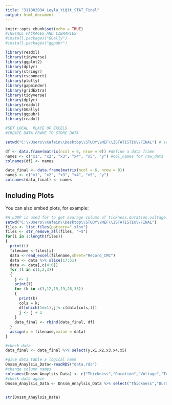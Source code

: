 ---
title: "311802034_Leyla_Yiğit_STAT_Final"
output: html_document
---

```{r setup, include=FALSE}
knitr::opts_chunk$set(echo = TRUE)
#INSTALL PACKAGES AND LIBRARIES
#install.packages("GGally")
#install.packages("ggpubr")

library(readxl)
library(tidyverse)
library(ggplot2)
library(dplyr)
library(stringr)
library(rsconnect)
library(plotly)
library(gapminder)
library(gridExtra)
library(tidyverse)
library(dplyr)
library(readxl)
library(GGally)
library(ggpubr)
library(readxl)
```


```{r SET WD}
#SET LOCAL  PLACE OF EXCELS
#CREATE DATA FRAME TO STORE DATA 

setwd("C:\\Users\\Kafein\\Desktop\\STUDY\\MEF\\ISTATISTIK\\FINAL") # set local place of excel data

df <- data.frame(matrix(ncol = 6, nrow = 0)) #define a data frame
names <- c("x1", "x2", "x3", "x4", "x5", "y") #col_names for raw_data
colnames(df) <- names

data_final <- data.frame(matrix(ncol = 6, nrow = 0))
names <- c("x1", "x2", "x3", "x4", "x5", "y")
colnames(data_final) <- names


```

## Including Plots

You can also embed plots, for example:

```{r pressure, echo=FALSE}

#A LOOP is used for to get avarage colums of tickness,duration,valtage,temparature,Ingress that compose DNSSM
setwd("C:\\Users\\Kafein\\Desktop\\STUDY\\MEF\\ISTATISTIK\\FINAL") 
files <- list.files(pattern=".xlsx")
files <- str_remove_all(files, "~$")
for(i in 1:length(files))
{
  print(i)
  filename <-files[i]
  data <-read_excel(filename,sheet="Record_CMC")
  data <- data %>% slice(17:51)  
  data <- data[,c(4:6)]
  for (l in c(1,2,3))
  {
    j <- 1
    print(l)
    for (k in c(3,12,15,19,28,33)) 
    {
      print(k) 
      cols = k;
      df[which(1==1),j]<-c(data[cols,l])
      j <- j + 1
    } 
    data_final <- rbind(data_final, df)
  }
  assign(x = filename,value = data)
}
```

```{r pressure, echo=FALSE}
#ckeck data
data_final <- data_final %>% select(y,x1,x2,x3,x4,x5)

#give data table a logical name
Dnssm_Anaylsis_Data<-readRDS("data.rds")
#change column names
colnames(Dnssm_Anaylsis_Data) <- c("Thickness","Duration","Voltage","Temperature","Ingress","Dnssm") 
#ckeck data again
Dnssm_Anaylsis_Data <- Dnssm_Anaylsis_Data %>% select("Thickness","Duration","Voltage","Temperature","Ingress", "Dnssm")


str(Dnssm_Anaylsis_Data)
```
